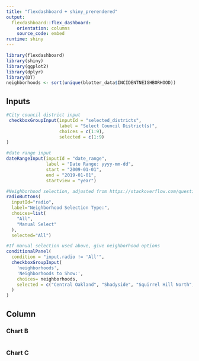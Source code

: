 ```yaml
---
title: "flexdashboard + shiny_prerendered"
output: 
  flexdashboard::flex_dashboard:
    orientation: columns
    source_code: embed
runtime: shiny
---
```


```r
library(flexdashboard)
library(shiny)
library(ggplot2)
library(dplyr)
library(DT)
neighborhoods <- sort(unique(blotter_data$INCIDENTNEIGHBORHOOD))
```

Inputs {.sidebar}
-----------------------------------------------------------------------

```r
#City council district input
 checkboxGroupInput(inputId = "selected_districts",
                    label = "Select Council District(s)",
                    choices = c(1:9),
                    selected = c(1:9)
)

#date range input
dateRangeInput(inputId = "date_range",
               label = "Date Range: yyyy-mm-dd",
               start = "2009-01-01",
               end = "2019-01-01",
               startview = "year")

#Neighborhood selection, adjusted from https://stackoverflow.com/questions/24916115/select-deselect-all-button-for-shiny-variable-selection
radioButtons(
  inputId="radio",
  label="Neighborhood Selection Type:",
  choices=list(
    "All",
    "Manual Select"
  ),
  selected="All")

#If manual selection used above, give neighborhood options
conditionalPanel(
  condition = "input.radio != 'All'",
  checkboxGroupInput(
    'neighborhoods', 
    'Neighborhoods to Show:',
    choices= neighborhoods, 
    selected = c("Central Oakland", "Shadyside", "Squirrel Hill North", "Squirrel Hill South")
  )
)
```

Column {.tabset}
-----------------------------------------------------------------------

### Chart B

```r

```

### Chart C

```r

```

